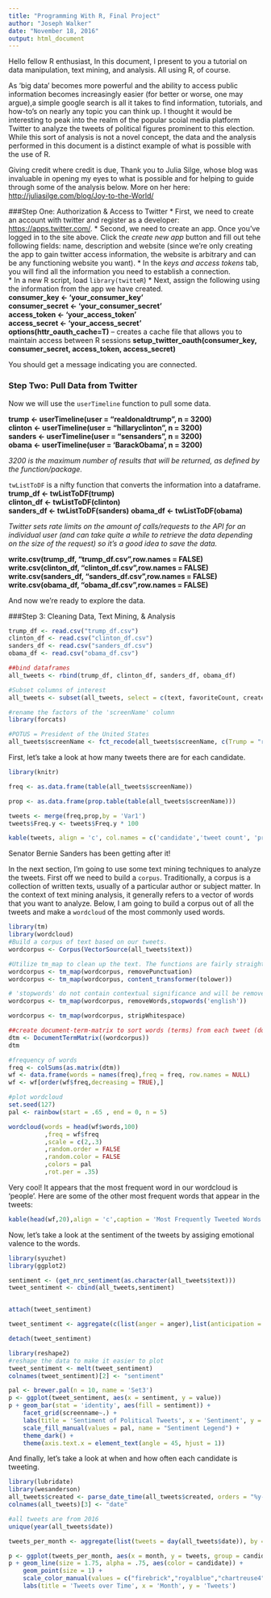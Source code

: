 ---
title: "Programming With R, Final Project"
author: "Joseph Walker"
date: "November 18, 2016"
output: html_document
---
Hello fellow R enthusiast,
In this document, I present to you a tutorial on data manipulation, text mining, and analysis. All using R, of course.

As 'big data' becomes more powerful and the ability to access public information becomes increasingly easier (for better or worse, one may argue),a simple google search is all it takes to find information, tutorials, and how-to's on nearly any topic you can think up. I thought it would be interesting to peak into the realm of the popular scoial media platform Twitter to analyze the tweets of political figures prominent to this election. While this sort of analysis is not a novel concept, the data and the analysis performed in this document is a distinct example of what is possible with the use of R. 

Giving credit where credit is due, Thank you to Julia Silge, whose blog was invaluable in opening my eyes to what is possible and for helping to guide through some of the analysis below. More on her here:  <http://juliasilge.com/blog/Joy-to-the-World/>

###Step One: Authorization & Access to Twitter
*  First, we need to create an account with twitter and register as a developer:   <https://apps.twitter.com/>. 
*  Second, we need to create an app.  Once you've logged in to the site above. Click the *create new app* button and fill out tehe following fields: name, description and website (since we're only creating the app to gain twitter access information, the website is arbitrary and can be any functioning website you want). 
*  In the *keys and access tokens* tab, you will find all the information you need to establish a connection.  
*  In a new R script, load `library(twitteR`)
*  Next, assign the following using the information from the app we have created.   
**consumer_key <- 'your_consumer_key'**  
**consumer_secret <- 'your_consumer_secret'**    
**access_token <- 'your_access_token'**    
**access_secret <- 	'your_access_secret'**    
**options(httr_oauth_cache=T)** -- creates a cache file that allows you to maintain access between R sessions
**setup_twitter_oauth(consumer_key, consumer_secret, access_token, access_secret)**

You should get a message indicating you are connected.

### Step Two: Pull Data from Twitter

Now we will use the `userTimeline` function to pull some data.

**trump <- userTimeline(user = "realdonaldtrump", n = 3200)**      
**clinton <- userTimeline(user = "hillaryclinton", n = 3200)**      
**sanders <- userTimeline(user = "sensanders", n = 3200)**   
**obama <- userTimeline(user = 'BarackObama', n = 3200)**

*3200 is the maximum number of results that will be returned, as defined by the function/package.*

`twListToDF` is a nifty function that converts the information into a dataframe.  
**trump_df <- twListToDF(trump)**  
**clinton_df <- twListToDF(clinton)**  
**sanders_df <- twListToDF(sanders)**
**obama_df <- twListToDF(obama)**

*Twitter sets rate limits on the amount of calls/requests to the API for an individual user (and can take quite a while to retrieve the data depending on the size of the request) so it's a good idea to save the data.*

**write.csv(trump_df, "trump_df.csv",row.names = FALSE)**   
**write.csv(clinton_df, "clinton_df.csv",row.names = FALSE)**    
**write.csv(sanders_df, "sanders_df.csv",row.names = FALSE)**  
**write.csv(obama_df, "obama_df.csv",row.names = FALSE)**    

And now we're ready to explore the data.

###Step 3: Cleaning Data, Text Mining, & Analysis
```{r Read in Twitter Data, echo=TRUE, message=FALSE, warning=FALSE}
trump_df <- read.csv("trump_df.csv")
clinton_df <- read.csv("clinton_df.csv")
sanders_df <- read.csv("sanders_df.csv")
obama_df <- read.csv("obama_df.csv") 

##bind dataframes
all_tweets <- rbind(trump_df, clinton_df, sanders_df, obama_df)

#Subset columns of interest
all_tweets <- subset(all_tweets, select = c(text, favoriteCount, created, statusSource, screenName, retweetCount, isRetweet, retweeted))

#rename the factors of the 'screenName' column
library(forcats)

#POTUS = President of the United States
all_tweets$screenName <- fct_recode(all_tweets$screenName, c(Trump = "realDonaldTrump", Clinton = "HillaryClinton", Bernie = 'SenSanders', POTUS = 'BarackObama'))
```

First, let's take a look at how many tweets there are for each candidate. 

```{r proportion of tweets, echo=TRUE, message=FALSE, warning=FALSE}
library(knitr)

freq <- as.data.frame(table(all_tweets$screenName))

prop <- as.data.frame(prop.table(table(all_tweets$screenName)))

tweets <- merge(freq,prop,by = 'Var1')
tweets$Freq.y <- tweets$Freq.y * 100

kable(tweets, align = 'c', col.names = c('candidate','tweet count', 'proportion'), digits = 2, caption = "Tweet Count per Candidate")
```

Senator Bernie Sanders has been getting after it!

In the next section, I'm going to use some text mining techniques to analyze the tweets. First off we need to build a `corpus`. Traditionally, a corpus is a collection of written texts, usually of a particular author or subject matter. In the context of text mining analysis, it generally refers to a vector of words that you want to analyze. Below, I am going to build a corpus out of all the tweets and make a `wordcloud` of the most commonly used words.

```{r Build wordcorpus, echo=TRUE, message=FALSE, warning=FALSE, dpi=200}
library(tm)
library(wordcloud)
#Build a corpus of text based on our tweets.
wordcorpus <- Corpus(VectorSource(all_tweets$text))

#Utilize tm_map to clean up the text. The functions are fairly straightforward.
wordcorpus <- tm_map(wordcorpus, removePunctuation)
wordcorpus <- tm_map(wordcorpus, content_transformer(tolower))

# 'stopwords' do not contain contextual significance and will be removed. These are words like: 'the', 'as', 'from' 'no', etc...
wordcorpus <- tm_map(wordcorpus, removeWords,stopwords('english'))

wordcorpus <- tm_map(wordcorpus, stripWhitespace)

##create document-term-matrix to sort words (terms) from each tweet (document). This is a really useful function to individualize words of a document and perform statistics on them.
dtm <- DocumentTermMatrix((wordcorpus))
dtm

#frequency of words
freq <- colSums(as.matrix(dtm))
wf <- data.frame(words = names(freq),freq = freq, row.names = NULL)
wf <- wf[order(wf$freq,decreasing = TRUE),]

#plot wordcloud
set.seed(127)
pal <- rainbow(start = .65 , end = 0, n = 5)

wordcloud(words = head(wf$words,100)
          ,freq = wf$freq
          ,scale = c(2,.3)
          ,random.order = FALSE
          ,random.color = FALSE
          ,colors = pal
          ,rot.per = .35)
```

Very cool! It appears that the most frequent word in our wordcloud is 'people'.  Here are some of the other most frequent words that appear in the tweets:

```{r frequency of words, echo = TRUE}
kable(head(wf,20),align = 'c',caption = 'Most Frequently Tweeted Words of Four Political Candidates',row.names = FALSE)
```

Now, let's take a look at the sentiment of the tweets by assiging emotional valence to the words.

```{r twitter sentiment, echo=TRUE, message=FALSE, warning=FALSE,out.width = '3000px'}
library(syuzhet)
library(ggplot2)

sentiment <- (get_nrc_sentiment(as.character(all_tweets$text)))
tweet_sentiment <- cbind(all_tweets,sentiment)


attach(tweet_sentiment)

tweet_sentiment <- aggregate(c(list(anger = anger),list(anticipation = anticipation),list(disgust = disgust), list(fear = fear), list(joy = joy), list(sadness = sadness), list(surprise = surprise), list(trust = trust), list(negative = negative), list(positive = positive)), by =  list(screenname = screenName), FUN = sum)

detach(tweet_sentiment)

library(reshape2)
#reshape the data to make it easier to plot
tweet_sentiment <- melt(tweet_sentiment)
colnames(tweet_sentiment)[2] <- "sentiment"

pal <- brewer.pal(n = 10, name = 'Set3')
p <- ggplot(tweet_sentiment, aes(x = sentiment, y = value))
p + geom_bar(stat = 'identity', aes(fill = sentiment)) +
    facet_grid(screenname~.) +
    labs(title = 'Sentiment of Political Tweets', x = 'Sentiment', y = 'Total Word Count') +
    scale_fill_manual(values = pal, name = "Sentiment Legend") +
    theme_dark() +
    theme(axis.text.x = element_text(angle = 45, hjust = 1))
```

And finally, let's take a look at when and how often each candidate is tweeting.

```{r Time Analysis of Tweets, echo = TRUE, message=FALSE, warning=FALSE, out.width = '3000px'}
library(lubridate)
library(wesanderson)
all_tweets$created <- parse_date_time(all_tweets$created, orders = "%y-%m%d %H:%M:%S")
colnames(all_tweets)[3] <- "date"

#all tweets are from 2016
unique(year(all_tweets$date))

tweets_per_month <- aggregate(list(tweets = day(all_tweets$date)), by = c(list(candidate = all_tweets$screenName), list(month = month(all_tweets$date,label = TRUE,abbr = TRUE))), FUN = length)

p <- ggplot(tweets_per_month, aes(x = month, y = tweets, group = candidate))
p + geom_line(size = 1.75, alpha = .75, aes(color = candidate)) + 
    geom_point(size = 1) +
    scale_color_manual(values = c("firebrick","royalblue","chartreuse4","thistle4")) +
    labs(title = 'Tweets over Time', x = 'Month', y = 'Tweets')

```



